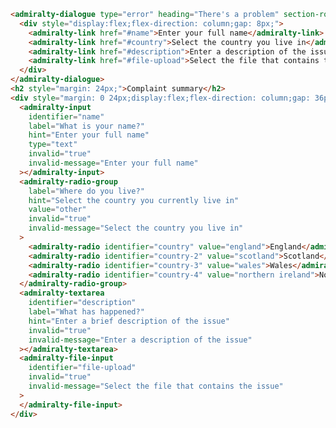 ```html
<admiralty-dialogue type="error" heading="There's a problem" section-role="alert">
  <div style="display:flex;flex-direction: column;gap: 8px;">
    <admiralty-link href="#name">Enter your full name</admiralty-link>
    <admiralty-link href="#country">Select the country you live in</admiralty-link>
    <admiralty-link href="#description">Enter a description of the issue</admiralty-link>
    <admiralty-link href="#file-upload">Select the file that contains the issue</admiralty-link>
  </div>
</admiralty-dialogue>
<h2 style="margin: 24px;">Complaint summary</h2>
<div style="margin: 0 24px;display:flex;flex-direction: column;gap: 36px;">
  <admiralty-input
    identifier="name"
    label="What is your name?"
    hint="Enter your full name"
    type="text"
    invalid="true"
    invalid-message="Enter your full name"
  ></admiralty-input>
  <admiralty-radio-group
    label="Where do you live?"
    hint="Select the country you currently live in"
    value="other"
    invalid="true"
    invalid-message="Select the country you live in"
  >
    <admiralty-radio identifier="country" value="england">England</admiralty-radio>
    <admiralty-radio identifier="country-2" value="scotland">Scotland</admiralty-radio>
    <admiralty-radio identifier="country-3" value="wales">Wales</admiralty-radio>
    <admiralty-radio identifier="country-4" value="northern ireland">Northern Ireland</admiralty-radio>
  </admiralty-radio-group>
  <admiralty-textarea
    identifier="description"
    label="What has happened?"
    hint="Enter a brief description of the issue"
    invalid="true"
    invalid-message="Enter a description of the issue"
  ></admiralty-textarea>
  <admiralty-file-input
    identifier="file-upload"
    invalid="true"
    invalid-message="Select the file that contains the issue"
  >
  </admiralty-file-input>
</div>
```

